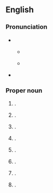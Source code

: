 ==English==
{{wikipedia}}

===Pronunciation===
* {{q|places in the U.S.}}
** {{a|GA}} {{IPA|en|/mɑntˈpiliɚ/}}
** {{a|RP}} {{IPA|en|/mɒntˈpiːlɪə/}}
* {{hyph|en|Mont|pe|lier}}

===Proper noun===
{{en-proper noun}}

# {{place|en|capital city|s/Vermont|and the county seat|of|county/Washington County}}.
# {{place|en|area|of|city/Brighton|c/England}}.
# {{place|en|city|s/Idaho}}.
# {{place|en|city|s/Indiana}}.
# {{place|en|city|s/North Dakota}}.
# {{place|en|village|s/Louisiana}}.
# {{place|en|village|s/Ohio}}.
# {{place|en|village|county/County [[Limerick]]|c/Ireland}}.